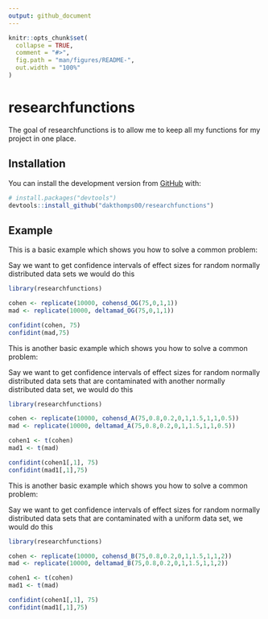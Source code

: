 ```yaml
---
output: github_document
---
```


<!-- README.md is generated from README.Rmd. Please edit that file -->

```r
knitr::opts_chunk$set(
  collapse = TRUE,
  comment = "#>",
  fig.path = "man/figures/README-",
  out.width = "100%"
)
```

# researchfunctions

<!-- badges: start -->
<!-- badges: end -->

The goal of researchfunctions is to allow me to keep all my functions for my project in one place.

## Installation

You can install the development version from [GitHub](https://github.com/) with:

```r
# install.packages("devtools")
devtools::install_github("dakthomps00/researchfunctions")
```
## Example

This is a basic example which shows you how to solve a common problem:

Say we want to get confidence intervals of effect sizes for random normally distributed data sets we would do this

```r
library(researchfunctions)

cohen <- replicate(10000, cohensd_OG(75,0,1,1))
mad <- replicate(10000, deltamad_OG(75,0,1,1))

confidint(cohen, 75)
confidint(mad,75)
```
This is another basic example which shows you how to solve a common problem:

Say we want to get confidence intervals of effect sizes for random normally distributed data sets that are contaminated with another normally distributed data set, we would do this

```r
library(researchfunctions)

cohen <- replicate(10000, cohensd_A(75,0.8,0.2,0,1,1.5,1,1,0.5))
mad <- replicate(10000, deltamad_A(75,0.8,0.2,0,1,1.5,1,1,0.5))

cohen1 <- t(cohen)
mad1 <- t(mad)

confidint(cohen1[,1], 75)
confidint(mad1[,1],75)
```
This is another basic example which shows you how to solve a common problem:

Say we want to get confidence intervals of effect sizes for random normally distributed data sets that are contaminated with a uniform data set, we would do this

```r
library(researchfunctions)

cohen <- replicate(10000, cohensd_B(75,0.8,0.2,0,1,1.5,1,1,2))
mad <- replicate(10000, deltamad_B(75,0.8,0.2,0,1,1.5,1,1,2))

cohen1 <- t(cohen)
mad1 <- t(mad)

confidint(cohen1[,1], 75)
confidint(mad1[,1],75)
```

